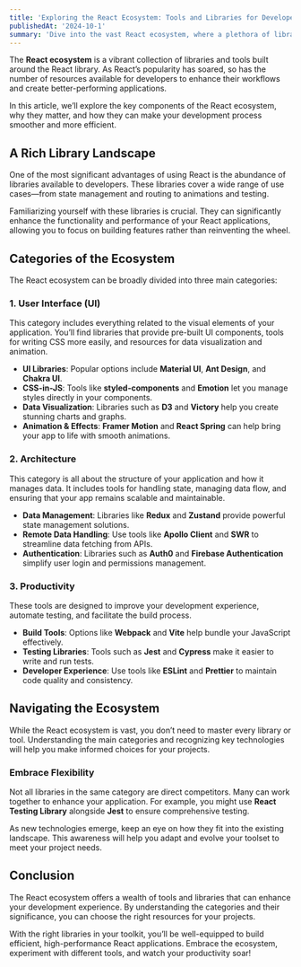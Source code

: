 ```yaml
---
title: 'Exploring the React Ecosystem: Tools and Libraries for Developers'
publishedAt: '2024-10-1'
summary: 'Dive into the vast React ecosystem, where a plethora of libraries and tools can help developers streamline their workflows and build high-performance applications.'
---
```


The **React ecosystem** is a vibrant collection of libraries and tools built around the React library. As React’s popularity has soared, so has the number of resources available for developers to enhance their workflows and create better-performing applications.

In this article, we’ll explore the key components of the React ecosystem, why they matter, and how they can make your development process smoother and more efficient.

## A Rich Library Landscape

One of the most significant advantages of using React is the abundance of libraries available to developers. These libraries cover a wide range of use cases—from state management and routing to animations and testing.

Familiarizing yourself with these libraries is crucial. They can significantly enhance the functionality and performance of your React applications, allowing you to focus on building features rather than reinventing the wheel.

## Categories of the Ecosystem

The React ecosystem can be broadly divided into three main categories:

### 1. User Interface (UI)

This category includes everything related to the visual elements of your application. You’ll find libraries that provide pre-built UI components, tools for writing CSS more easily, and resources for data visualization and animation.

- **UI Libraries**: Popular options include **Material UI**, **Ant Design**, and **Chakra UI**.
- **CSS-in-JS**: Tools like **styled-components** and **Emotion** let you manage styles directly in your components.
- **Data Visualization**: Libraries such as **D3** and **Victory** help you create stunning charts and graphs.
- **Animation & Effects**: **Framer Motion** and **React Spring** can help bring your app to life with smooth animations.

### 2. Architecture

This category is all about the structure of your application and how it manages data. It includes tools for handling state, managing data flow, and ensuring that your app remains scalable and maintainable.

- **Data Management**: Libraries like **Redux** and **Zustand** provide powerful state management solutions.
- **Remote Data Handling**: Use tools like **Apollo Client** and **SWR** to streamline data fetching from APIs.
- **Authentication**: Libraries such as **Auth0** and **Firebase Authentication** simplify user login and permissions management.

### 3. Productivity

These tools are designed to improve your development experience, automate testing, and facilitate the build process.

- **Build Tools**: Options like **Webpack** and **Vite** help bundle your JavaScript effectively.
- **Testing Libraries**: Tools such as **Jest** and **Cypress** make it easier to write and run tests.
- **Developer Experience**: Use tools like **ESLint** and **Prettier** to maintain code quality and consistency.

## Navigating the Ecosystem

While the React ecosystem is vast, you don’t need to master every library or tool. Understanding the main categories and recognizing key technologies will help you make informed choices for your projects.

### Embrace Flexibility

Not all libraries in the same category are direct competitors. Many can work together to enhance your application. For example, you might use **React Testing Library** alongside **Jest** to ensure comprehensive testing.

As new technologies emerge, keep an eye on how they fit into the existing landscape. This awareness will help you adapt and evolve your toolset to meet your project needs.

## Conclusion

The React ecosystem offers a wealth of tools and libraries that can enhance your development experience. By understanding the categories and their significance, you can choose the right resources for your projects.

With the right libraries in your toolkit, you’ll be well-equipped to build efficient, high-performance React applications. Embrace the ecosystem, experiment with different tools, and watch your productivity soar!
